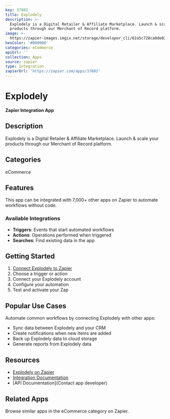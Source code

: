 ```yaml
---
key: 37802
title: Explodely
description: >-
  Explodely is a Digital Retailer & Affiliate Marketplace. Launch & scale your
  products through our Merchant of Record platform.
image: >-
  https://zapier-images.imgix.net/storage/developer_cli/62a5c728ca0de02f13b4a403240b5e7b.png?auto=format%2Ccompress&ixlib=python-3.0.0&q=50
hexColor: '#000000'
categories: eCommerce
apiUrl: ''
collection: Apps
source: zapier
type: Integration
zapierUrl: 'https://zapier.com/apps/37802'
---
```

# Explodely

**Zapier Integration App**

## Description

Explodely is a Digital Retailer & Affiliate Marketplace. Launch & scale your products through our Merchant of Record platform.

## Categories

eCommerce

## Features

This app can be integrated with 7,000+ other apps on Zapier to automate workflows without code.

### Available Integrations

- **Triggers**: Events that start automated workflows
- **Actions**: Operations performed when triggered
- **Searches**: Find existing data in the app

## Getting Started

1. [Connect Explodely to Zapier](https://zapier.com/apps/37802)
2. Choose a trigger or action
3. Connect your Explodely account
4. Configure your automation
5. Test and activate your Zap

## Popular Use Cases

Automate common workflows by connecting Explodely with other apps:

- Sync data between Explodely and your CRM
- Create notifications when new items are added
- Back up Explodely data to cloud storage
- Generate reports from Explodely data

## Resources

- [Explodely on Zapier](https://zapier.com/apps/37802)
- [Integration Documentation](https://zapier.com/apps/37802/integrations)
- [API Documentation](Contact app developer)

## Related Apps

Browse similar apps in the eCommerce category on Zapier.

